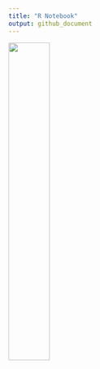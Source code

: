 ```yaml
---
title: "R Notebook"
output: github_document
---
```



![](/Users/dian/Desktop/R/MICR_475/hw_2_files/figure-gfm/our_first_plot-1.png){width=40%}



